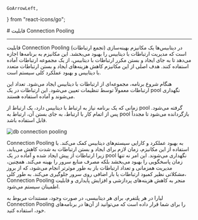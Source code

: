     GoArrowLeft,
} from "react-icons/go";

<Layout>
<Head>
<title>مستندات connection pooling در دیتابیس  - لیارا</title>
</Head>
# قابلیت Connection Pooling
<hr className="mb-2" />

قابلیت Connection Pooling (تجمع ارتباطات) در دیتابیس‌ها یک مکانیزم بهینه‌سازی است که مدیریت ارتباطات با دیتابیس را بهبود می‌بخشد. این مکانیزم به برنامه‌ها اجازه می‌دهد تا به جای ایجاد و بستن مکرر ارتباطات با دیتابیس، از یک مجموعه ارتباطات آماده استفاده کنند. 
هدف اصلی از این مکانیزم کاهش هزینه‌های ایجاد و بستن ارتباطات متعدد با دیتابیس و بهبود عملکرد کلی سیستم است.


<Section id="how-connection-pooling-works" title="نحوه عملکرد Connection Pooling" />
هنگام شروع برنامه، مجموعه‌ای از ارتباطات با دیتابیس ایجاد می‌شود. تعداد این ارتباطات معمولاً توسط تنظیمات تعیین می‌شود.
این ارتباطات در یک pool نگهداری می‌شوند و آماده استفاده هستند.
<div className="h-2" />

زمانی که یک برنامه نیاز به ارتباط با دیتابیس دارد، یک ارتباط از pool گرفته می‌شود.
پس از اتمام کار با ارتباط، به جای بستن آن، ارتباط به pool بازگردانده می‌شود تا مجدداً قابل استفاده باشد.

<div className="h-4" />
<img src="https://files.liara.ir/liara/docs/how-connection-pooling-works.png" alt="db connection pooling"/>
<div className="h-4" />

Connection Pooling به بهبود عملکرد و کارایی سیستم‌های دیتابیس کمک می‌کند. با استفاده از این مکانیزم، زمان لازم برای ایجاد و بستن ارتباطات به شدت کاهش می‌یابد، زیرا ارتباطات از پیش ایجاد شده و آماده در یک pool نگهداری می‌شوند. این امر نه تنها زمان پاسخگویی را بهبود می‌بخشد بلکه مصرف منابع سرور را بهینه می‌کند. همچنین، مدیریت همزمانی و تعداد ارتباطات باز به طور موثرتر انجام می‌شود، که از بروز مشکلاتی نظیر کمبود ارتباطات یا بار اضافی روی سرور جلوگیری می‌کند. به طور کلی، Connection Pooling منجر به کاهش هزینه‌های پردازشی و افزایش پایداری و قابلیت اطمینان سیستم می‌شود.

<div className="h-4" />
<Alert variant="info">
<p>
لیارا در هر پلتفرم، برای هر دیتابیسی، در صورت وجود، مستندات مربوط به Connection Pooling را برای شما قرار داده است که می‌توانید از آن‌ها در برنامه‌های خود، استفاده کنید. 
</p>
</Alert>







</Layout>